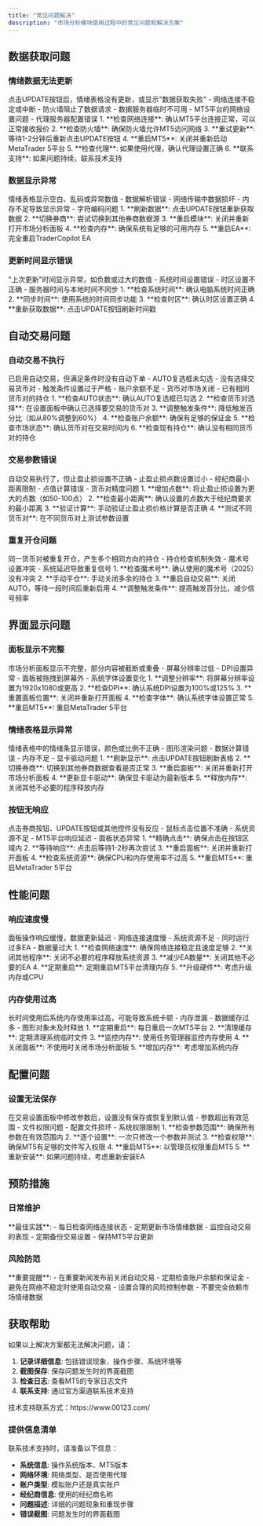 ```yaml
---
title: "常见问题解决"
description: "市场分析模块使用过程中的常见问题和解决方案"
---
```


## 数据获取问题

### 情绪数据无法更新

<AccordionGroup>
  <Accordion title="问题描述">
    点击UPDATE按钮后，情绪表格没有更新，或显示"数据获取失败"
  </Accordion>
  
  <Accordion title="可能原因">
    - 网络连接不稳定或中断
    - 防火墙阻止了数据请求
    - 数据服务器临时不可用
    - MT5平台的网络设置问题
    - 代理服务器配置错误
  </Accordion>
  
  <Accordion title="解决方案">
    1. **检查网络连接**: 确认MT5平台连接正常，可以正常接收报价
    2. **检查防火墙**: 确保防火墙允许MT5访问网络
    3. **重试更新**: 等待1-2分钟后重新点击UPDATE按钮
    4. **重启MT5**: 关闭并重新启动MetaTrader 5平台
    5. **检查代理**: 如果使用代理，确认代理设置正确
    6. **联系支持**: 如果问题持续，联系技术支持
  </Accordion>
</AccordionGroup>

### 数据显示异常

<AccordionGroup>
  <Accordion title="问题描述">
    情绪表格显示空白、乱码或异常数值
  </Accordion>
  
  <Accordion title="可能原因">
    - 数据解析错误
    - 网络传输中数据损坏
    - 内存不足导致显示异常
    - 字符编码问题
  </Accordion>
  
  <Accordion title="解决方案">
    1. **刷新数据**: 点击UPDATE按钮重新获取数据
    2. **切换券商**: 尝试切换到其他券商数据源
    3. **重启模块**: 关闭并重新打开市场分析面板
    4. **检查内存**: 确保系统有足够的可用内存
    5. **重启EA**: 完全重启TraderCopilot EA
  </Accordion>
</AccordionGroup>

### 更新时间显示错误

<AccordionGroup>
  <Accordion title="问题描述">
    "上次更新"时间显示异常，如负数或过大的数值
  </Accordion>
  
  <Accordion title="可能原因">
    - 系统时间设置错误
    - 时区设置不正确
    - 服务器时间与本地时间不同步
  </Accordion>
  
  <Accordion title="解决方案">
    1. **检查系统时间**: 确认电脑系统时间正确
    2. **同步时间**: 使用系统的时间同步功能
    3. **检查时区**: 确认时区设置正确
    4. **重新获取数据**: 点击UPDATE按钮刷新时间戳
  </Accordion>
</AccordionGroup>

## 自动交易问题

### 自动交易不执行

<AccordionGroup>
  <Accordion title="问题描述">
    已启用自动交易，但满足条件时没有自动下单
  </Accordion>
  
  <Accordion title="可能原因">
    - AUTO复选框未勾选
    - 没有选择交易货币对
    - 触发条件设置过于严格
    - 账户余额不足
    - 货币对市场关闭
    - 已有相同货币对的持仓
  </Accordion>
  
  <Accordion title="解决方案">
    1. **检查AUTO状态**: 确认AUTO复选框已勾选
    2. **检查货币对选择**: 在设置面板中确认已选择要交易的货币对
    3. **调整触发条件**: 降低触发百分比（如从80%调整到60%）
    4. **检查账户余额**: 确保有足够的保证金
    5. **检查市场状态**: 确认货币对在交易时间内
    6. **检查现有持仓**: 确认没有相同货币对的持仓
  </Accordion>
</AccordionGroup>

### 交易参数错误

<AccordionGroup>
  <Accordion title="问题描述">
    自动交易执行了，但止盈止损设置不正确
  </Accordion>
  
  <Accordion title="可能原因">
    - 止盈止损点数设置过小
    - 经纪商最小距离限制
    - 点值计算错误
    - 货币对精度问题
  </Accordion>
  
  <Accordion title="解决方案">
    1. **增加点数**: 将止盈止损设置为更大的点数（如50-100点）
    2. **检查最小距离**: 确认设置的点数大于经纪商要求的最小距离
    3. **验证计算**: 手动验证止盈止损价格计算是否正确
    4. **测试不同货币对**: 在不同货币对上测试参数设置
  </Accordion>
</AccordionGroup>

### 重复开仓问题

<AccordionGroup>
  <Accordion title="问题描述">
    同一货币对被重复开仓，产生多个相同方向的持仓
  </Accordion>
  
  <Accordion title="可能原因">
    - 持仓检查机制失效
    - 魔术号设置冲突
    - 系统延迟导致重复信号
  </Accordion>
  
  <Accordion title="解决方案">
    1. **检查魔术号**: 确认使用的魔术号（2025）没有冲突
    2. **手动平仓**: 手动关闭多余的持仓
    3. **重启自动交易**: 关闭AUTO，等待一段时间后重新启用
    4. **调整触发条件**: 提高触发百分比，减少信号频率
  </Accordion>
</AccordionGroup>

## 界面显示问题

### 面板显示不完整

<AccordionGroup>
  <Accordion title="问题描述">
    市场分析面板显示不完整，部分内容被截断或重叠
  </Accordion>
  
  <Accordion title="可能原因">
    - 屏幕分辨率过低
    - DPI设置异常
    - 面板被拖拽到屏幕外
    - 系统字体设置变化
  </Accordion>
  
  <Accordion title="解决方案">
    1. **调整分辨率**: 将屏幕分辨率设置为1920x1080或更高
    2. **检查DPI**: 确认系统DPI设置为100%或125%
    3. **重置面板位置**: 关闭并重新打开面板
    4. **检查字体**: 确认系统字体设置正常
    5. **重启MT5**: 重启MetaTrader 5平台
  </Accordion>
</AccordionGroup>

### 情绪表格显示异常

<AccordionGroup>
  <Accordion title="问题描述">
    情绪表格中的情绪条显示错误，颜色或比例不正确
  </Accordion>
  
  <Accordion title="可能原因">
    - 图形渲染问题
    - 数据计算错误
    - 内存不足
    - 显卡驱动问题
  </Accordion>
  
  <Accordion title="解决方案">
    1. **刷新显示**: 点击UPDATE按钮刷新表格
    2. **切换券商**: 切换到其他券商数据查看是否正常
    3. **重启面板**: 关闭并重新打开市场分析面板
    4. **更新显卡驱动**: 确保显卡驱动为最新版本
    5. **释放内存**: 关闭其他不必要的程序释放内存
  </Accordion>
</AccordionGroup>

### 按钮无响应

<AccordionGroup>
  <Accordion title="问题描述">
    点击券商按钮、UPDATE按钮或其他控件没有反应
  </Accordion>
  
  <Accordion title="可能原因">
    - 鼠标点击位置不准确
    - 系统资源不足
    - MT5平台响应延迟
    - 面板状态异常
  </Accordion>
  
  <Accordion title="解决方案">
    1. **精确点击**: 确保点击在按钮区域内
    2. **等待响应**: 点击后等待1-2秒再次尝试
    3. **重启面板**: 关闭并重新打开面板
    4. **检查系统资源**: 确保CPU和内存使用率不过高
    5. **重启MT5**: 重启MetaTrader 5平台
  </Accordion>
</AccordionGroup>

## 性能问题

### 响应速度慢

<AccordionGroup>
  <Accordion title="问题描述">
    面板操作响应缓慢，数据更新延迟
  </Accordion>
  
  <Accordion title="可能原因">
    - 网络连接速度慢
    - 系统资源不足
    - 同时运行过多EA
    - 数据量过大
  </Accordion>
  
  <Accordion title="解决方案">
    1. **检查网络速度**: 确保网络连接稳定且速度足够
    2. **关闭其他程序**: 关闭不必要的程序释放系统资源
    3. **减少EA数量**: 关闭其他不必要的EA
    4. **定期重启**: 定期重启MT5平台清理内存
    5. **升级硬件**: 考虑升级内存或CPU
  </Accordion>
</AccordionGroup>

### 内存使用过高

<AccordionGroup>
  <Accordion title="问题描述">
    长时间使用后系统内存使用率过高，可能导致系统卡顿
  </Accordion>
  
  <Accordion title="可能原因">
    - 内存泄漏
    - 数据缓存过多
    - 图形对象未及时释放
  </Accordion>
  
  <Accordion title="解决方案">
    1. **定期重启**: 每日重启一次MT5平台
    2. **清理缓存**: 定期清理系统临时文件
    3. **监控内存**: 使用任务管理器监控内存使用
    4. **关闭面板**: 不使用时关闭市场分析面板
    5. **增加内存**: 考虑增加系统内存
  </Accordion>
</AccordionGroup>

## 配置问题

### 设置无法保存

<AccordionGroup>
  <Accordion title="问题描述">
    在交易设置面板中修改参数后，设置没有保存或恢复到默认值
  </Accordion>
  
  <Accordion title="可能原因">
    - 参数超出有效范围
    - 文件权限问题
    - 配置文件损坏
    - 系统权限限制
  </Accordion>
  
  <Accordion title="解决方案">
    1. **检查参数范围**: 确保所有参数在有效范围内
    2. **逐个设置**: 一次只修改一个参数并测试
    3. **检查权限**: 确保MT5有足够的文件写入权限
    4. **重启MT5**: 以管理员权限重启MT5
    5. **重新安装**: 如果问题持续，考虑重新安装EA
  </Accordion>
</AccordionGroup>

## 预防措施

### 日常维护

<Tip>
**最佳实践**:
- 每日检查网络连接状态
- 定期更新市场情绪数据
- 监控自动交易的表现
- 定期备份交易设置
- 保持MT5平台更新
</Tip>

### 风险防范

<Warning>
**重要提醒**:
- 在重要新闻发布前关闭自动交易
- 定期检查账户余额和保证金
- 避免在网络不稳定时使用自动交易
- 设置合理的风险控制参数
- 不要完全依赖市场情绪数据
</Warning>

## 获取帮助

如果以上解决方案都无法解决问题，请：

1. **记录详细信息**: 包括错误现象、操作步骤、系统环境等
2. **截图保存**: 保存问题发生时的界面截图
3. **检查日志**: 查看MT5的专家日志文件
4. **联系支持**: 通过官方渠道联系技术支持

<Info>
技术支持联系方式：https://www.00123.com/
</Info>

### 提供信息清单

联系技术支持时，请准备以下信息：

- **系统信息**: 操作系统版本、MT5版本
- **网络环境**: 网络类型、是否使用代理
- **账户类型**: 模拟账户还是真实账户
- **经纪商信息**: 使用的经纪商名称
- **问题描述**: 详细的问题现象和重现步骤
- **错误截图**: 问题发生时的界面截图
